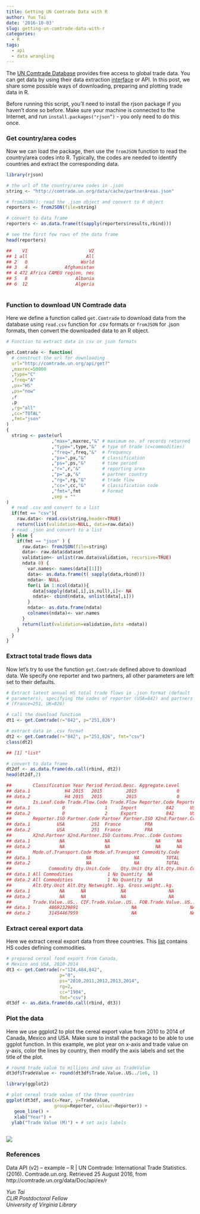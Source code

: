 ```yaml
---
title: Getting UN Comtrade Data with R
author: Yun Tai
date: '2016-10-03'
slug: getting-un-comtrade-data-with-r
categories:
  - R
tags:
  - api
  - data wrangling
---
```


The <a href="http://comtrade.un.org/" target="_blank">UN Comtrade Database</a> provides free access to global trade data. You can get data by using their data extraction <a href="http://comtrade.un.org/data/" target="_blank">interface</a> or API. In this post, we share some possible ways of downloading, preparing and plotting trade data in R.

Before running this script, you’ll need to install the rjson package if you haven’t done so before. Make sure your machine is connected to the Internet, and run `install.packages("rjson”)` - you only need to do this once.

### Get country/area codes

Now we can load the package, then use the `fromJSON` function to read the country/area codes into R. Typically, the codes are needed to identify countries and extract the corresponding data.

```r
library(rjson)

# the url of the country/area codes in .json 
string <- "http://comtrade.un.org/data/cache/partnerAreas.json"

# fromJSON(): read the .json object and convert to R object
reporters <- fromJSON(file=string)

# convert to data frame
reporters <- as.data.frame(t(sapply(reporters$results,rbind)))

# see the first few rows of the data frame
head(reporters)

##    V1                       V2
## 1 all                      All
## 2   0                    World
## 3   4              Afghanistan
## 4 472 Africa CAMEU region, nes
## 5   8                  Albania
## 6  12                  Algeria
 
```

### Function to download UN Comtrade data

Here we define a function called `get.Comtrade` to download data from the database using `read.csv` function for .csv formats or `fromJSON` for .json formats, then convert the downloaded data to an R object.

```r
# Function to extract data in csv or json formats

get.Comtrade <- function(
  # construct the url for downloading
  url="http://comtrade.un.org/api/get?"
  ,maxrec=50000
  ,type="C"
  ,freq="A"
  ,px="HS"
  ,ps="now"
  ,r
  ,p
  ,rg="all"
  ,cc="TOTAL"
  ,fmt="json"
)
{
  string <- paste(url
                 ,"max=",maxrec,"&" # maximum no. of records returned
                 ,"type=",type,"&"  # type of trade (c=commodities)
                 ,"freq=",freq,"&"  # frequency
                 ,"px=",px,"&"      # classification
                 ,"ps=",ps,"&"      # time period
                 ,"r=",r,"&"        # reporting area
                 ,"p=",p,"&"        # partner country
                 ,"rg=",rg,"&"      # trade flow
                 ,"cc=",cc,"&"      # classification code
                 ,"fmt=",fmt        # Format
                 ,sep = ""
)
  # read .csv and convert to a list 
  if(fmt == "csv"){
    raw.data<- read.csv(string,header=TRUE)
    return(list(validation=NULL, data=raw.data))
  # read .json and convert to a list
  } else {
    if(fmt == "json" ) {
      raw.data<- fromJSON(file=string)
      data<- raw.data$dataset
      validation<- unlist(raw.data$validation, recursive=TRUE)
      ndata 0) {
        var.names<- names(data[[1]])
        data<- as.data.frame(t( sapply(data,rbind)))
        ndata<- NULL
        for(i in 1:ncol(data)){
          data[sapply(data[,i],is.null),i]<- NA
          ndata<- cbind(ndata, unlist(data[,i]))
        }
        ndata<- as.data.frame(ndata)
        colnames(ndata)<- var.names
      }
      return(list(validation=validation,data =ndata))
    }
  }
}
```

### Extract total trade flows data

Now let’s try to use the function `get.Comtrade` defined above to download data. We specify one reporter and two partners, all other parameters are left set to their defaults.

```r
# Extract latest annual HS total trade flows in .json format (default
# parameters), specifying the codes of reporter (USA=842) and partners
# (France=251, UK=826)

# call the download function
dt1 <- get.Comtrade(r="842", p="251,826")

# extract data in .csv format
dt2 <- get.Comtrade(r="842", p="251,826", fmt="csv")
class(dt2) 

## [1] "list"

# convert to data frame
dt2df <- as.data.frame(do.call(rbind, dt2))
head(dt2df,2)

##        Classification Year Period Period.Desc. Aggregate.Level
## data.1             H4 2015   2015         2015               0
## data.2             H4 2015   2015         2015               0
##        Is.Leaf.Code Trade.Flow.Code Trade.Flow Reporter.Code Reporter
## data.1            0               1     Import           842      USA
## data.2            0               2     Export           842      USA
##        Reporter.ISO Partner.Code Partner Partner.ISO X2nd.Partner.Code
## data.1          USA          251  France         FRA                NA
## data.2          USA          251  France         FRA                NA
##        X2nd.Partner X2nd.Partner.ISO Customs.Proc..Code Customs
## data.1           NA               NA                 NA      NA
## data.2           NA               NA                 NA      NA
##        Mode.of.Transport.Code Mode.of.Transport Commodity.Code
## data.1                     NA                NA          TOTAL
## data.2                     NA                NA          TOTAL
##              Commodity Qty.Unit.Code    Qty.Unit Qty Alt.Qty.Unit.Code
## data.1 All Commodities             1 No Quantity  NA                NA
## data.2 All Commodities             1 No Quantity  NA                NA
##        Alt.Qty.Unit Alt.Qty Netweight..kg. Gross.weight..kg.
## data.1           NA      NA             NA                NA
## data.2           NA      NA             NA                NA
##        Trade.Value..US.. CIF.Trade.Value..US.. FOB.Trade.Value..US.. Flag
## data.1       48692329891                    NA                    NA    0
## data.2       31454467959                    NA                    NA    0
```


### Extract cereal export data

Here we extract cereal export data from three countries. This <a href="http://comtrade.un.org/db/mr/rfCommoditiesList.aspx" target="_blank">list</a> contains HS codes defining commodities.

```r
# prepared cereal food export from Canada, 
# Mexico and USA, 2010-2014
dt3 <- get.Comtrade(r="124,484,842", 
                    p="0", 
                    ps="2010,2011,2012,2013,2014", 
                    rg=2, 
                    cc="1904", 
                    fmt="csv")
dt3df <- as.data.frame(do.call(rbind, dt3))

```

### Plot the data

Here we use ggplot2 to plot the cereal export value from 2010 to 2014 of Canada, Mexico and USA. Make sure to install the package to be able to use ggplot function. In this example, we plot year on x-axis and trade value on y-axis, color the lines by country, then modify the axis labels and set the title of the plot.

```r
# round trade value to millions and save as TradeValue
dt3df$TradeValue <- round(dt3df$Trade.Value..US../1e6, 1) 

library(ggplot2)

# plot cereal trade value of the three countries
ggplot(dt3df, aes(x=Year, y=TradeValue, 
                  group=Reporter, colour=Reporter)) +
   geom_line() +
   xlab("Year") + 
  ylab("Trade Value (M)") + # set axis labels
  
```


![](/img/uncomtrade01.jpeg)


### References
Data API (v2) – example – R | UN Comtrade: International Trade Statistics. (2016). Comtrade.un.org. Retrieved 25 August 2016, from http://comtrade.un.org/data/Doc/api/ex/r

_Yun Tai_   
_CLIR Postdoctoral Fellow_  
_University of Virginia Library_  


